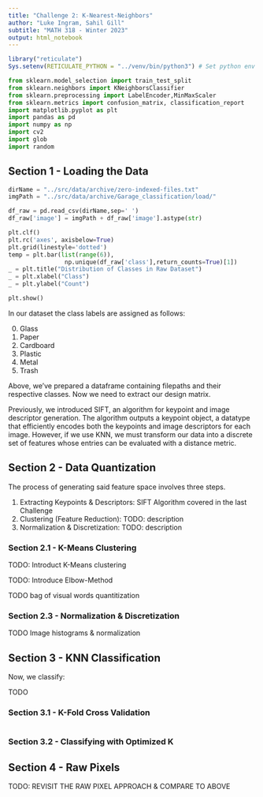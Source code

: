```yaml
---
title: "Challenge 2: K-Nearest-Neighbors"
author: "Luke Ingram, Sahil Gill" 
subtitle: "MATH 318 - Winter 2023"
output: html_notebook
---
```


```r
library("reticulate")
Sys.setenv(RETICULATE_PYTHON = "../venv/bin/python3") # Set python env
```

```python
from sklearn.model_selection import train_test_split
from sklearn.neighbors import KNeighborsClassifier
from sklearn.preprocessing import LabelEncoder,MinMaxScaler
from sklearn.metrics import confusion_matrix, classification_report
import matplotlib.pyplot as plt 
import pandas as pd
import numpy as np 
import cv2
import glob
import random
```

## Section 1 - Loading the Data 

```python
dirName = "../src/data/archive/zero-indexed-files.txt"
imgPath = "../src/data/archive/Garage_classification/load/"

df_raw = pd.read_csv(dirName,sep=' ')
df_raw['image'] = imgPath + df_raw['image'].astype(str)

plt.clf()
plt.rc('axes', axisbelow=True)
plt.grid(linestyle='dotted')
temp = plt.bar(list(range(6)),
                np.unique(df_raw['class'],return_counts=True)[1])
_ = plt.title("Distribution of Classes in Raw Dataset")
_ = plt.xlabel("Class")
_ = plt.ylabel("Count")

plt.show()
```

In our dataset the class labels are assigned as follows:

0.  Glass
1.  Paper
2.  Cardboard
3.  Plastic
4.  Metal
5.  Trash

Above, we've prepared a dataframe containing filepaths and their respective classes. Now we need to extract our design matrix.

Previously, we introduced SIFT, an algorithm for keypoint and image descriptor generation. The algorithm outputs a keypoint object, a datatype that efficiently encodes both the keypoints and image descriptors for each image. However, if we use KNN, we must transform our data into a discrete set of features whose entries can be evaluated with a distance metric.

## Section 2 - Data Quantization

The process of generating said feature space involves three steps.

1.  Extracting Keypoints & Descriptors: SIFT Algorithm covered in the last Challenge
2.  Clustering (Feature Reduction): TODO: description
3.  Normalization & Discretization: TODO: description

### Section 2.1 - K-Means Clustering

TODO: Introduct K-Means clustering

TODO: Introduce Elbow-Method

TODO bag of visual words quantitization

### Section 2.3 - Normalization & Discretization

TODO Image histograms & normalization

## Section 3 - KNN Classification

Now, we classify:

TODO

### Section 3.1 - K-Fold Cross Validation

```python

```

### Section 3.2 - Classifying with Optimized K

## Section 4 - Raw Pixels

TODO: REVISIT THE RAW PIXEL APPROACH & COMPARE TO ABOVE
